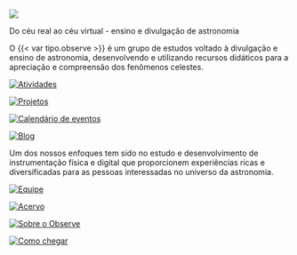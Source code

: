 ::: {.column-screen style="margin-top:-4.5%;"}
![](assets/observe_in_the_sky_animated.svg)
:::

::: {.column-page}

::: {.description}
Do céu real ao céu virtual - ensino e divulgação de astronomia
:::

::: {.centerText}
O {{< var tipo.observe >}} é um grupo de estudos voltado à divulgação e ensino de astronomia, desenvolvendo e utilizando recursos didáticos para a apreciação e compreensão dos fenômenos celestes.
:::

::: {.light-mode}
::: {.centerText}


::: {.grid}
::: {.g-col-sm-2 .g-col-12}
:::

::: {.g-col-sm-2 .g-col-12}
[![Atividades]({{< var loc.atividades >}}/atividades.svg)]({{< var loc.atividades >}}/atividades.qmd)
:::

::: {.g-col-sm-2 .g-col-12}
[![Projetos]({{< var loc.projetos >}}/projetos.svg)]({{< var loc.projetos >}}/projetos.qmd)
:::

::: {.g-col-sm-2 .g-col-12}
[![Calendário de eventos]({{< var loc.calendario >}}/calendario.svg)]({{< var loc.calendario >}}/calendario.qmd)
:::

::: {.g-col-sm-2 .g-col-12}
[![Blog]({{< var loc.blog >}}/blog.svg)]({{< var loc.blog >}}/blog.qmd)
:::

::: {.g-col-sm-2 .g-col-12}
:::
:::

::: {.centerText}
Um dos nossos enfoques tem sido no estudo e desenvolvimento de instrumentação física e digital que proporcionem experiências ricas e diversificadas para as pessoas interessadas no universo da astronomia.
:::


::: {.grid}
::: {.g-col-sm-2 .g-col-12}
:::

::: {.g-col-sm-2 .g-col-12}
[![Equipe]({{< var loc.equipe >}}/equipe.svg)]({{< var loc.equipe >}}/equipe.qmd)
:::

::: {.g-col-sm-2 .g-col-12}
[![Acervo]({{< var loc.acervo >}}/acervo.svg)]({{< var loc.acervo >}}/acervo.qmd)
:::

::: {.g-col-sm-2 .g-col-12}
[![Sobre o Observe]({{< var loc.sobre >}}/sobre.svg)]({{< var loc.sobre >}}/sobre.qmd)
:::

::: {.g-col-sm-2 .g-col-12}
[![Como chegar]({{< var loc.localizacao >}}/localizacao.svg)]({{< var loc.localizacao >}}/localizacao.qmd)
:::

::: {.g-col-sm-2 .g-col-12}
:::
:::

:::
:::


:::